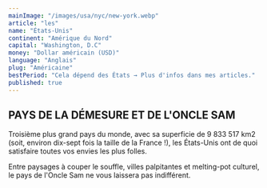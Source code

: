 ```yaml
---
mainImage: "/images/usa/nyc/new-york.webp"
article: "les"
name: "États-Unis"
continent: "Amérique du Nord"
capital: "Washington, D.C"
money: "Dollar américain (USD)"
language: "Anglais"
plug: "Américaine"
bestPeriod: "Cela dépend des États → Plus d'infos dans mes articles."
published: true
---
```


## PAYS DE LA DÉMESURE ET DE L'ONCLE SAM

Troisième plus grand pays du monde, avec sa superficie de 9 833 517 km2 (soit, environ dix-sept fois la taille de la France !), les États-Unis ont de quoi satisfaire toutes vos envies les plus folles. 

Entre paysages à couper le souffle, villes palpitantes et melting-pot culturel, le pays de l'Oncle Sam ne vous laissera pas indifférent.
